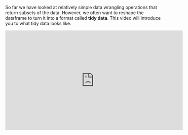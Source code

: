 So far we have looked at relatively simple data wrangling operations that return subsets of the data. However, we often want to reshape the dataframe to turn it into a format called **tidy data**. This video will introduce you to what tidy data looks like.

<iframe width="560" height="315" src="https://www.youtube.com/embed/FAU7bgezxRU?rel=0" frameborder="0" allowfullscreen></iframe>


<!--
TODO:
- Add new slides
-->
<!-- Slides: [PDF](https://drive.google.com/file/d/174WhC51cMkM_IfBH12HME-bZNQu3rJ4o) -->
